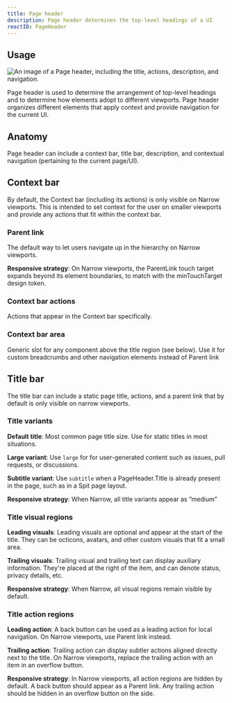 ```yaml
---
title: Page header
description: Page header determines the top-level headings of a UI
reactID: PageHeader
---
```



## Usage

![An image of a Page header, including the title, actions, description, and navigation.](https://user-images.githubusercontent.com/586552/221928443-68004162-fe02-42d2-9ce2-7691be34c75d.png)


Page header is used to determine the arrangement of top-level headings and to determine how elements adopt to different viewports. Page header organizes different elements that apply context and provide navigation for the current UI. 

## Anatomy 

Page header can include a context bar, title bar, description, and contextual navigation (pertaining to the current page/UI). 

## Context bar

By default, the Context bar (including its actions) is only visible on Narrow viewports. This is intended to set context for the user on smaller viewports and provide any actions that fit within the context bar.

### Parent link

The default way to let users navigate up in the hierarchy on Narrow viewports.

**Responsive strategy**: On Narrow viewports, the ParentLink touch target expands beyond its element boundaries, to match with the minTouchTarget design token.

### Context bar actions

Actions that appear in the Context bar specifically.

### Context bar area

Generic slot for any component above the title region (see below). Use it for custom breadcrumbs and other navigation elements instead of Parent link

## Title bar

The title bar can include a static page title, actions, and a parent link that by default is only visible on narrow viewports.

### Title variants

**Default title**: Most common page title size. Use for static titles in most situations.

**Large variant**: Use `large` for for user-generated content such as issues, pull requests, or discussions.

**Subtitle variant**: Use `subtitle` when a PageHeader.Title is already present in the page, such as in a Spit page layout.

**Responsive strategy**: When Narrow, all title variants appear as ”medium”

### Title visual regions

**Leading visuals**: Leading visuals are optional and appear at the start of the title. They can be octicons, avatars, and other custom visuals that fit a small area.

**Trailing visuals**: Trailing visual and trailing text can display auxiliary information. They're placed at the right of the item, and can denote status, privacy details, etc.

**Responsive strategy**: When Narrow, all visual regions remain visible by default.

### Title action regions

**Leading action**: A back button can be used as a leading action for local navigation. On Narrow viewports, use Parent link instead.

**Trailing action**:  Trailing action can display subtler actions aligned directly next to the title. On Narrow viewports, replace the trailing action with an item in an overflow button.

**Responsive strategy**: In Narrow viewports, all action regions are hidden by default. A back button should appear as a Parent link. Any trailing action should be hidden in an overflow button on the side. 
